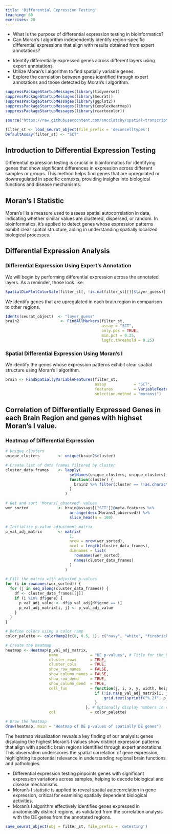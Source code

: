 ```yaml
---
title: 'Differential Expression Testing'
teaching: 60
exercises: 20
---
```


:::::::::::::::::::::::::::::::::::::: questions 

- What is the purpose of differential expression testing in bioinformatics?
- Can Moran's I algorithm independently identify region-specific differential expressions that align with results obtained from expert annotations?

::::::::::::::::::::::::::::::::::::::::::::::::

::::::::::::::::::::::::::::::::::::: objectives

- Identify differentially expressed genes across different layers using expert annotations.
- Utilize Moran's I algorithm to find spatially variable genes.
- Explore the correlation between genes identified through expert annotations and those detected by Moran's I algorithm.

::::::::::::::::::::::::::::::::::::::::::::::::

```r
suppressPackageStartupMessages(library(tidyverse))
suppressPackageStartupMessages(library(Seurat))
suppressPackageStartupMessages(library(ggplot2))
suppressPackageStartupMessages(library(ComplexHeatmap))
suppressPackageStartupMessages(library(rcartocolor))

source("https://raw.githubusercontent.com/smcclatchy/spatial-transcriptomics/main/code/spatial_utils.R")

filter_st <- load_seurat_object(file_prefix = 'deconcelltypes')
DefaultAssay(filter_st) <- "SCT"
```

## Introduction to Differential Expression Testing

Differential expression testing is crucial in bioinformatics for identifying genes that show significant differences in expression across different samples or groups. 
This method helps find genes that are upregulated or downregulated in specific contexts, providing insights into biological functions and disease mechanisms.

## Moran's I Statistic

Moran's I is a measure used to assess spatial autocorrelation in data, indicating whether similar values are clustered, dispersed, or random. 
In bioinformatics, it's applied to detect genes whose expression patterns exhibit clear spatial structure, aiding in understanding spatially localized biological processes.

## Differential Expression Analysis

### Differential Expression Using Expert's Annotation

We will begin by performing differential expression across the annotated layers. 
As a reminder, those look like:

```r
SpatialDimPlotColorSafe(filter_st[, !is.na(filter_st[[]]$layer_guess)], "layer_guess") + labs(fill="Layer") 
```

We identify genes that are upregulated in each brain region in comparison to other regions.

```r
Idents(seurat_object)  <- "layer_guess"
brain2                  <- FindAllMarkers(filter_st, 
                                          assay = "SCT", 
                                          only.pos = TRUE, 
                                          min.pct = 0.25, 
                                          logfc.threshold = 0.25)

```

### Spatial Differential Expression Using Moran's I

We identify the genes whose expression patterns exhibit clear spatial structure using Moran's I algorithm.

```r
brain <- FindSpatiallyVariableFeatures(filter_st, 
                                       assay            = "SCT", 
                                       features         = VariableFeatures(filter_st)[1:1000], 
                                       selection.method = "moransi")
```

## Correlation of Differentially Expressed Genes in each Brain Region and genes with highset Moran's I value.

### Heatmap of Differential Expression

```r

# Unique clusters
unique_clusters        <- unique(brain2$cluster)

# Create list of data frames filtered by cluster
cluster_data_frames    <- lapply(
                            setNames(unique_clusters, unique_clusters), 
                            function(cluster) {
                              brain2 %>% filter(cluster == !!as.character(cluster))
                            }
                          )

# Get and sort 'MoransI_observed' values
wer_sorted             <- brain@assays[["SCT"]]@meta.features %>%
                            arrange(desc(MoransI_observed)) %>%
                            slice_head(n = 100)

# Initialize p-value adjustment matrix
p_val_adj_matrix       <- matrix(
                            1, 
                            nrow = nrow(wer_sorted), 
                            ncol = length(cluster_data_frames), 
                            dimnames = list(
                              rownames(wer_sorted), 
                              names(cluster_data_frames)
                            )
                          )

# Fill the matrix with adjusted p-values
for (i in rownames(wer_sorted)) {
  for (j in seq_along(cluster_data_frames)) {
    df <- cluster_data_frames[[j]]
    if (i %in% df$gene) {
      p_val_adj_value <- df$p_val_adj[df$gene == i]
      p_val_adj_matrix[i, j] <- p_val_adj_value
    }
  }
}

# Define colors using a color ramp
color_palette <- colorRamp2(c(0, 0.5, 1), c("navy", "white", "firebrick3"))

# Create the heatmap
heatmap <- Heatmap(p_val_adj_matrix,
                   name              = "DE p-values", # Title for the heatmap legend
                   cluster_rows      = TRUE, 
                   cluster_cols      = TRUE,
                   show_row_names    = FALSE, 
                   show_column_names = FALSE,
                   show_row_dend     = TRUE, 
                   show_column_dend  = TRUE,
                   cell_fun          = function(j, i, x, y, width, height, fill) {
                                       if (!is.na(p_val_adj_matrix[i, j])) {
                                           grid.text(sprintf("%.2f", p_val_adj_matrix[i, j]), x, y)
                                       }
                                   }, # Optionally display numbers in cells
                   col               = color_palette)

# Draw the heatmap
draw(heatmap, main = "Heatmap of DE p-values of spatially DE genes")

```

The heatmap visualization reveals a key finding of our analysis: genes displaying the highest Moran's I values show distinct expression patterns that align with specific brain regions identified through expert annotations. 
This observation underscores the spatial correlation of gene expression, highlighting its potential relevance in understanding regional brain functions and pathologies.

:::::::::::::::::::::::::::::::::: keypoints

- Differential expression testing pinpoints genes with significant expression variations across samples, helping to decode biological and disease mechanisms. 
- Moran's I statistic is applied to reveal spatial autocorrelation in gene expression, critical for examining spatially dependent biological activities.
- Moran's I algorithm effectively identifies genes expressed in anatomically distinct regions, as validated from the correlation analysis with the DE genes from the annotated regions.

:::::::::::::::::::::::::::::::::::::::::::::

```r
save_seurat_object(obj = filter_st, file_prefix = 'detesting')
```

